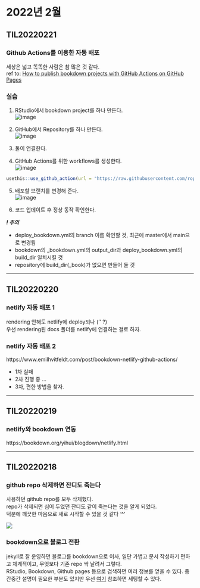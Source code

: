 # 2022년 2월

## TIL20220221

### Github Actions를 이용한 자동 배포

세상은 넓고 똑똑한 사람은 참 많은 것 같다.  
ref to: [How to publish bookdown projects with GitHub Actions on GitHub Pages](https://medium.com/@delucmat/how-to-publish-bookdown-projects-with-github-actions-on-github-pages-6e6aecc7331e)  

### 실습

1. RStudio에서 bookdown project를 하나 만든다.  
![image](https://user-images.githubusercontent.com/72383349/154965280-0f32d064-ede3-4fff-91fc-19841ff22141.png)  
  
2. GitHub에서 Repository를 하나 만든다.  
![image](https://user-images.githubusercontent.com/72383349/154965633-4b3137d4-4daa-4535-a023-eccde1ad5eb8.png)  
  
3. 둘이 연결한다.  
  
4. GitHub Actions를 위한 workflows를 생성한다.  
![image](https://user-images.githubusercontent.com/72383349/154966480-ea1f1a89-0d87-4828-babd-2a1110041070.png)  

```r
usethis::use_github_action(url = "https://raw.githubusercontent.com/ropenscilabs/actions_sandbox/main/.github/workflows/deploy_bookdown.yml")
```


5. 배포할 브랜치를 변경해 준다.  
![image](https://user-images.githubusercontent.com/72383349/154968943-d7ddb6b6-46ae-46df-8fd1-386eaf8455dc.png)  
  
6. 코드 업데이트 후 정상 동작 확인한다.  
  
  
***! 주의***  

* deploy_bookdown.yml의 branch 이름 확인할 것, 최근에 master에서 main으로 변경됨
* bookdown의 \_bookdown.yml의 output_dir과 deploy_bookdown.yml의 build_dir 일치시킬 것
* repository에 build_dir(\_book)가 없으면 만들어 둘 것

---- 

## TIL20220220

### netlify 자동 배포 1

rendering 안해도 netlify에 deploy되나 ('' ?)  
우선 rendering된 docs 폴더를 netlify에 연결하는 걸로 하자.  

### netlify 자동 배포 2

https://www.emilhvitfeldt.com/post/bookdown-netlify-github-actions/  

* 1차 실패
* 2차 진행 중 ...
* 3차, 편한 방법을 찾자.

----

## TIL20220219

### netlify와 bookdown 연동

https://bookdown.org/yihui/blogdown/netlify.html

----

## TIL20220218 

### github repo 삭제하면 잔디도 죽는다

사용하던 github repo를 모두 삭제했다.  
repo가 삭제되면 심어 두었던 잔디도 같이 죽는다는 것을 알게 되었다.  
덕분에 깨끗한 마음으로 새로 시작할 수 있을 것 같다 '^'  

![](https://user-images.githubusercontent.com/72383349/154695072-8480a46d-4174-4a4a-829f-e97f361dbf29.png)

### bookdown으로 블로그 전환

jekyll로 잘 운영하던 블로그를 bookdown으로 이사, 일단 가볍고 문서 작성하기 편하고 체계적이고, 무엇보다 기존 repo 싹 날려서 그렇다.  
RStudio, Bookdown, Github pages 등으로 검색하면 여러 정보를 얻을 수 있다.  중간중간 설명이 필요한 부분도 있지만 우선 [여기](https://unfinishedgod.netlify.app/2020/08/04/bookdowngithub-page%EC%97%90-publish%ED%95%98%EA%B8%B0/) 참조하면 세팅할 수 있다.
